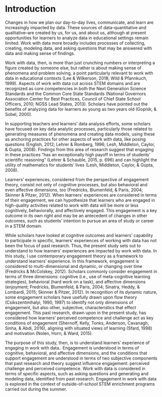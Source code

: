 # Introduction {#intro-placemarker}

Changes in how we plan our day-to-day lives, communicate, and learn are increasingly impacted by data. These sources of data--quantitative and qualitative--are created by us, for us, and about us, although at present opportunities for learners to analyze data in educational settings remain limited. Work with data more broadly includes processes of collecting, creating, modeling data, and asking questions that may be answered with data and making sense of findings. 

Work with data, then, is more than just crunching numbers or interpreting a figure created by someone else, but rather is about making sense of phenomena and problem solving, a point particularly relevant to work with data in educational contexts (Lee & Wilkerson, 2018; Wild & Pfannkuch, 1999). Aspects of work with data cut across STEM domains and are recognized as core competencies in both the Next Generation Science Standards and the Common Core State Standards (National Governors Association Center for Best Practices, Council of Chief State School Officers, 2010; NGSS Lead States, 2013). Scholars have pointed out the benefits of analyzing data for learners as young as two years old (Gopnik, & Sobel, 2000). 

In supporting teachers and learners’ data analysis efforts, some scholars have focused on key data analytic processes, particularly those related to generating measures of phenomena and creating data models, using these as anchoring practices for other aspects of work with data, like posing questions (English, 2012; Lehrer & Romberg, 1996; Lesh, Middleton, Caylor, & Gupta, 2008). Findings from this area of research suggest that engaging in these practices “has an exceptionally high payoff in terms of students’ scientific reasoning” (Lehrer & Schauble, 2015, p. 696) and can highlight the utility of mathematics for students’ lives (Lesh, Middleton, Caylor, & Gupta, 2008).

Learners' experiences, considered from the perspective of engagement theory, consist not only of cognitive processes, but also behavioral and even affective dimensions, too (Fredricks, Blumenfeld, & Paris, 2004; Skinner & Pitzer, 2012). When learners' experiences are considered in terms of their engagement, we can hypothesize that learners who are engaged in high-quality activities related to work with data will be more or less cognitively, behaviorally, and affectively engaged. This engagement is a key outcome in its own right and may be an antecedent of changes in other outcomes, such as students' intention to pursue an area of study or career in a STEM domain. 

While scholars have looked at cognitive outcomes and learners’ capability to participate in specific, learners' experiences of working with data has not been the focus of past research. Thus, the present study sets out to understand to how learners' experiences are impacted by work with data. In this study, I use contemporary engagement theory as a framework to understand learners’ experience. In this framework, engagement is considered to multi-dimensional and dynamic, or changing over time (Fredricks & McColskey, 2012). Scholars commonly consider engagement in terms of three dimensions: cognitive (i.e., use of meta-cognitive learning strategies), behavioral (hard work on a task), and affective dimensions (enjoyment; Fredricks, Blumenfeld, & Paris, 2004; Sinatra, Heddy, & Lombardi, 2015; Skinner & Pitzer, 2012). In recognition of its dynamic nature, some engagement scholars have usefully drawn upon flow theory (Csikszentmihalyi, 1990, 1997) to identify not only dimensions of engagement, but also other, subjective, characteristics that effect engagement. This past research, drawn upon in the present study, has considered how learners’ perceived competence and challenge act as key conditions of engagement (Shernoff, Kelly, Tonks, Anderson, Cavanagh, Sinha, & Abdi, 2016), aligning with situated views of learning (Sfard, 1998) and motivation (Nolen, Horn, & Ward, 2015). 

The purpose of this study, then, is to understand learners’ experience of engaging in work with data.. Engagement is understood in terms of cognitive, behavioral, and affective dimensions, and the conditions that support engagement are understood in terms of two subjective components that past research and theory suggest influence engagement: perceived challenge and perceived competence. Work with data is considered in terms of specific aspects, such as asking questions and generating and modeling data, identified from past research. Engagement in work with data is explored in the context of outside-of-school STEM enrichment programs carried out during the summer. 

